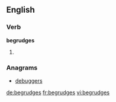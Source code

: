 
==English==

===Verb===
'''begrudges'''

# {{third-person singular of|begrudge}}

===Anagrams===
* [[debuggers#English|debuggers]]

[[de:begrudges]]
[[fr:begrudges]]
[[vi:begrudges]]